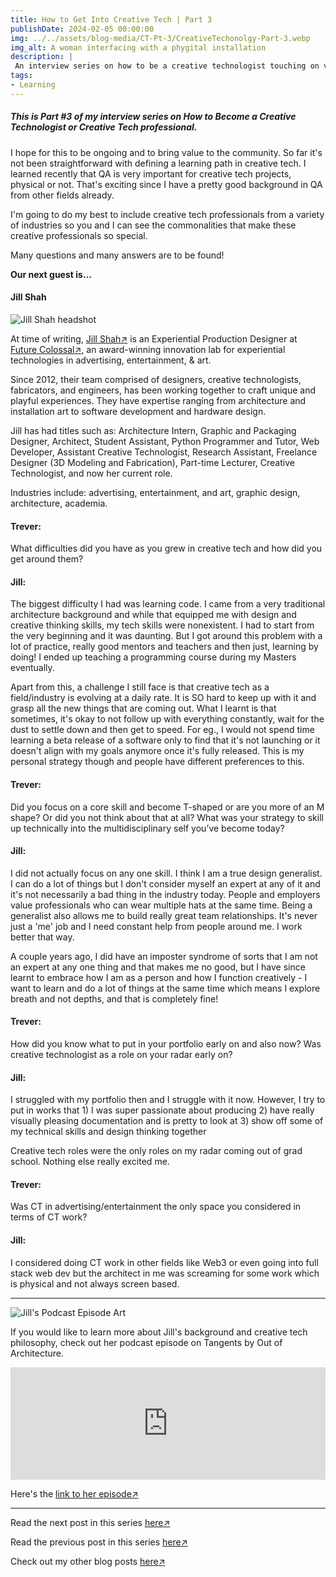 ```yaml
---
title: How to Get Into Creative Tech | Part 3
publishDate: 2024-02-05 00:00:00
img: ../../assets/blog-media/CT-Pt-3/CreativeTechonolgy-Part-3.webp
img_alt: A woman interfacing with a phygital installation
description: |
 An interview series on how to be a creative technologist touching on various industries.
tags:
- Learning
---
```


##### This is Part #3 of my interview series on How to Become a Creative Technologist or Creative Tech professional.

I hope for this to be ongoing and to bring value to the community. So far it's not been straightforward with defining a learning path in creative tech. I learned recently that QA is very important for creative tech projects, physical or not. That's exciting since I have a pretty good background in QA from other fields already.

I'm going to do my best to include creative tech professionals from a variety of industries so you and I can see the commonalities that make these creative professionals so special.

Many questions and many answers are to be found!

**Our next guest is...**

#### Jill Shah

<div className="flex-container">
  <img class="lightbox-image" src="../../assets/blog-media/CT-Pt-3/Jill Shah.png" alt="Jill Shah headshot" />
</div>

At time of writing, [<u>Jill Shah</u>↗](https://www.linkedin.com/in/jillnshah/) is an Experiential Production Designer at [<u>Future Colossal</u>↗](https://www.futurecolossal.com/), an award-winning innovation lab for experiential technologies in advertising, entertainment, & art.

Since 2012, their team comprised of designers, creative technologists, fabricators, and engineers, has been working together to craft unique and playful experiences. They have expertise ranging from architecture and installation art to software development and hardware design.

Jill has had titles such as: Architecture Intern, Graphic and Packaging Designer, Architect, Student Assistant, Python Programmer and Tutor, Web Developer, Assistant Creative Technologist, Research Assistant, Freelance Designer (3D Modeling and Fabrication), Part-time Lecturer, Creative Technologist, and now her current role.

Industries include: advertising, entertainment, and art, graphic design, architecture, academia.

#### Trever:

What difficulties did you have as you grew in creative tech and how did you get around them?

#### Jill:

The biggest difficulty I had was learning code. I came from a very traditional architecture background and while that equipped me with design and creative thinking skills, my tech skills were nonexistent. I had to start from the very beginning and it was daunting. But I got around this problem with a lot of practice, really good mentors and teachers and then just, learning by doing! I ended up teaching a programming course during my Masters eventually.

Apart from this, a challenge I still face is that creative tech as a field/industry is evolving at a daily rate. It is SO hard to keep up with it and grasp all the new things that are coming out. What I learnt is that sometimes, it's okay to not follow up with everything constantly, wait for the dust to settle down and then get to speed. For eg., I would not spend time learning a beta release of a software only to find that it's not launching or it doesn't align with my goals anymore once it's fully released. This is my personal strategy though and people have different preferences to this.

#### Trever:

Did you focus on a core skill and become T-shaped or are you more of an M shape? Or did you not think about that at all? What was your strategy to skill up technically into the multidisciplinary self you’ve become today?

#### Jill:

I did not actually focus on any one skill. I think I am a true design generalist. I can do a lot of things but I don't consider myself an expert at any of it and it's not necessarily a bad thing in the industry today. People and employers value professionals who can wear multiple hats at the same time. Being a generalist also allows me to build really great team relationships. It's never just a 'me' job and I need constant help from people around me. I work better that way.

A couple years ago, I did have an imposter syndrome of sorts that I am not an expert at any one thing and that makes me no good, but I have since learnt to embrace how I am as a person and how I function creatively - I want to learn and do a lot of things at the same time which means I explore breath and not depths, and that is completely fine!

#### Trever:

How did you know what to put in your portfolio early on and also now? Was creative technologist as a role on your radar early on?

#### Jill:

I struggled with my portfolio then and I struggle with it now. However, I try to put in works that 1) I was super passionate about producing 2) have really visually pleasing documentation and is pretty to look at 3) show off some of my technical skills and design thinking together

Creative tech roles were the only roles on my radar coming out of grad school. Nothing else really excited me.

#### Trever:

Was CT in advertising/entertainment the only space you considered in terms of CT work?

#### Jill:

I considered doing CT work in other fields like Web3 or even going into full stack web dev but the architect in me was screaming for some work which is physical and not always screen based.

---

<div className="flex-container">
  <img class="lightbox-image" src="../../assets/blog-media/CT-Pt-3/Tangents Jill Shah.jpg" alt="Jill's Podcast Episode Art" />
</div>

If you would like to learn more about Jill's background and creative tech philosophy, check out her podcast episode on Tangents by Out of Architecture.

<iframe width="100%" height="180" frameborder="no" scrolling="no" seamless src="https://share.transistor.fm/e/0f3e1df6"></iframe>

Here's the [<u>link to her episode</u>↗](https://share.transistor.fm/s/0f3e1df6)

---

Read the next post in this series [<u>here</u>↗](/blogs/how-to-get-into-creative-tech--part-4)

Read the previous post in this series [<u>here</u>↗](/blogs/how-to-get-into-creative-tech--part-2)

Check out my other blog posts [<u>here</u>↗](/blogs)